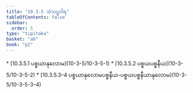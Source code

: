 ```yaml
---
title: "10.3.5 သံသဋ္ဌဝါရ"
tableOfContents: false
sidebar:
  order: 5
type: "tipitaka"
basket: "ab"
book: "p2"
---
```



<DynamicBreadcrumb />



<TableOfContents book="p2" section="10.3.5">
* [10.3.5.1 ပစ္စယာနုလောမ](10-3-5/10-3-5-1)
* [10.3.5.2 ပစ္စယပစ္စနီယ](10-3-5/10-3-5-2)
* [10.3.5.3–4 ပစ္စယာနုလောမပစ္စနီယ-ပစ္စယပစ္စနီယာနုလောမ](10-3-5/10-3-5-3–4)
</TableOfContents>